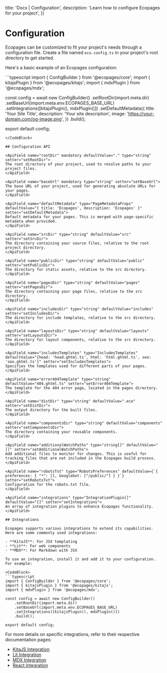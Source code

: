 

  title: 'Docs | Configuration',
  description: 'Learn how to configure Ecopages for your project',
})

# Configuration

Ecopages can be customized to fit your project's needs through a configuration file. Create a file named `eco.config.ts` in your project's root directory to get started.

Here's a basic example of an Ecopages configuration:

<CodeBlock>
```typescript
import { ConfigBuilder } from '@ecopages/core';
import { kitajsPlugin } from '@ecopages/kitajs';
import { mdxPlugin } from '@ecopages/mdx';

const config = await new ConfigBuilder()
    .setRootDir(import.meta.dir)
    .setBaseUrl(import.meta.env.ECOPAGES_BASE_URL)
    .setIntegrations([kitajsPlugin(), mdxPlugin()])
    .setDefaultMetadata({
      title: 'Your Site Title',
      description: 'Your site description',
      image: 'https://your-domain.com/og-image.png',
    })
    .build();

export default config;
```
</CodeBlock>

## Configuration API

<ApiField name="rootDir" mandatory defaultValue="." type="string" setter="setRootDir">
The root directory of your project, used to resolve paths to your project files.
</ApiField>

<ApiField name="baseUrl" mandatory type="string" setter="setBaseUrl">
The base URL of your project, used for generating absolute URLs for your pages.
</ApiField>

<ApiField name="defaultMetadata" type="PageMetadataProps" defaultValue="{ title: 'Ecopages', description: 'Ecopages' }" setter="setDefaultMetadata">
Default metadata for your pages. This is merged with page-specific metadata when provided.
</ApiField>

<ApiField name="srcDir" type="string" defaultValue="src" setter="setSrcDir">
The directory containing your source files, relative to the root project directory.
</ApiField>

<ApiField name="publicDir" type="string" defaultValue="public" setter="setPublicDir">
The directory for static assets, relative to the src directory.
</ApiField>

<ApiField name="pagesDir" type="string" defaultValue="pages" setter="setPagesDir">
The directory containing your page files, relative to the src directory.
</ApiField>

<ApiField name="includesDir" type="string" defaultValue="includes" setter="setIncludesDir">
The directory for include templates, relative to the src directory.
</ApiField>

<ApiField name="layoutsDir" type="string" defaultValue="layouts" setter="setLayoutsDir">
The directory for layout components, relative to the src directory.
</ApiField>

<ApiField name="includesTemplates" type="IncludesTemplates" defaultValue="{head: 'head.ghtml.ts', html: 'html.ghtml.ts', seo: 'seo.ghtml.ts'}" setter="setIncludesTemplates">
Specifies the templates used for different parts of your pages.
</ApiField>

<ApiField name="error404Template" type="string" defaultValue="404.ghtml.ts" setter="setError404Template">
The template for the 404 error page, located in the pages directory.
</ApiField>

<ApiField name="distDir" type="string" defaultValue=".eco" setter="setDistDir">
The output directory for the built files.
</ApiField>

<ApiField name="componentsDir" type="string" defaultValue="components" setter="setComponentsDir">
The directory containing your reusable components.
</ApiField>

<ApiField name="additionalWatchPaths" type="string[]" defaultValue="[]" setter="setAdditionalWatchPaths">
Add additional files to monitor for changes. This is useful for tracking files that are not included in the Ecopages build process.
</ApiField>

<ApiField name="robotsTxt" type="RobotsPreferences" defaultValue={`{ preferences: { "*": [], Googlebot: ["/public/"] } }`} setter="setRobotsTxt">
Configuration for the robots.txt file.
</ApiField>

<ApiField name="integrations" type="IntegrationPlugin[]" defaultValue="[]" setter="setIntegrations">
An array of integration plugins to enhance Ecopages functionality.
</ApiField>

## Integrations

Ecopages supports various integrations to extend its capabilities. Here are some commonly used integrations:

- **KitaJS**: For JSX templating
- **Lit**: For web components
- **MDX**: For Markdown with JSX

To use an integration, install it and add it to your configuration. For example:

<CodeBlock>
```typescript
import { ConfigBuilder } from '@ecopages/core';
import { kitajsPlugin } from '@ecopages/kitajs';
import { mdxPlugin } from '@ecopages/mdx';

const config = await new ConfigBuilder()
    .setRootDir(import.meta.dir)
    .setBaseUrl(import.meta.env.ECOPAGES_BASE_URL)
    .setIntegrations([kitajsPlugin(), mdxPlugin()])
    .build();

export default config;
```
</CodeBlock>

For more details on specific integrations, refer to their respective documentation pages:

- [KitaJS Integration](/docs/integrations/kitajs)
- [Lit Integration](/docs/integrations/lit)
- [MDX Integration](/docs/integrations/mdx)
- [React Integration](/docs/integrations/react)